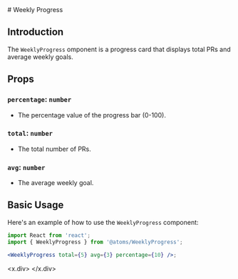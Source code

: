 
<MDXWrapper>
<Head>
	<title>Daily Progress Doc | OORSIG</title>
</Head>
# Weekly Progress

## Introduction

The `WeeklyProgress` omponent is a progress card that displays total PRs and average weekly goals.

## Props

### `percentage`: `number`

- The percentage value of the progress bar (0-100).

### `total`: `number`

- The total number of PRs.

### `avg`: `number`

- The average weekly goal.

## Basic Usage

Here's an example of how to use the `WeeklyProgress` component:

```jsx
import React from 'react';
import { WeeklyProgress } from '@atoms/WeeklyProgress';

<WeeklyProgress total={5} avg={3} percentage={10} />;
```

<x.div>
<WeeklyProgress total={5} avg={3} percentage={10}/>
</x.div>
</MDXWrapper>
